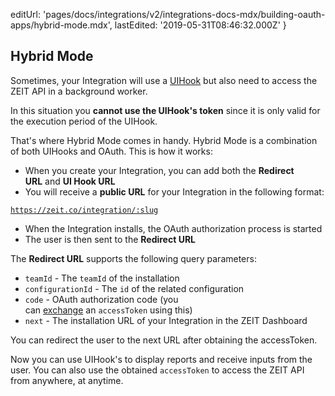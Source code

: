 
  editUrl:
    'pages/docs/integrations/v2/integrations-docs-mdx/building-oauth-apps/hybrid-mode.mdx',
  lastEdited: '2019-05-31T08:46:32.000Z'
}

## Hybrid Mode

Sometimes, your Integration will use a [UIHook](/docs/integrations#understanding-uihooks) but also need to access the ZEIT API in a background worker.

In this situation you **cannot use the UIHook's token** since it is only valid for the execution period of the UIHook.

That's where Hybrid Mode comes in handy. Hybrid Mode is a combination of both UIHooks and OAuth. This is how it works:

- When you create your Integration, you can add both the **Redirect URL** and **UI Hook URL**
- You will receive a **public URL** for your Integration in the following format:

<Code>https://zeit.co/integration/:slug</Code>

- When the Integration installs, the OAuth authorization process is started
- The user is then sent to the **Redirect URL**

The **Redirect URL** supports the following query parameters:

- `teamId` - The `teamId` of the installation
- `configurationId` - The `id` of the related configuration
- `code` - OAuth authorization code (you can [exchange](/docs/api#endpoints/oauth2/exchanging-code-for-an-access-token) an `accessToken` using this)
- `next` - The installation URL of your Integration in the ZEIT Dashboard

<Note>
  You can redirect the user to the <InlineCode>next</InlineCode> URL after
  obtaining the <InlineCode>accessToken</InlineCode>.
</Note>

Now you can use UIHook's to display reports and receive inputs from the user. You can also use the obtained `accessToken` to access the ZEIT API from anywhere, at anytime.
